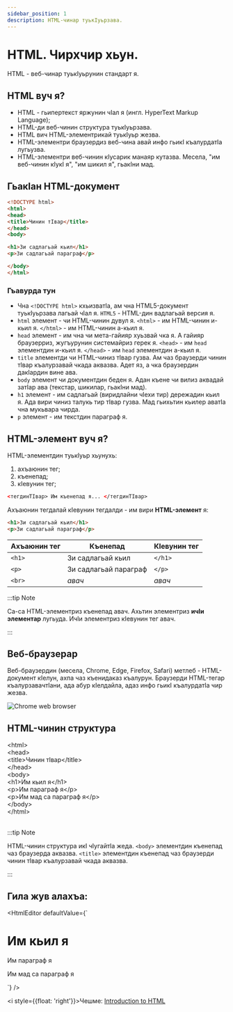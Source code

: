 ```yaml
---
sidebar_position: 1
description: HTML-чинар туькIуьрзава.
---
```



# HTML. Чирхчир хьун.

HTML - веб-чинар туькIуьрунин стандарт я.

## HTML вуч я?

- HTML - гьипертекст <Hint>яржунин чIал</Hint> я (ингл. HyperText Markup Language);
- HTML-ди веб-чинин структура туькIуьрзава.
- HTML вич HTML-элементрикай туькIуьр жезва.
- HTML-элементри браузердиз веб-чина авай инфо гьикI къалурдатIа лугьузва.
- HTML-элементри веб-чинин кIусарик манаяр кутазва. Месела, "им веб-чинин <Hint>кIукI</Hint> я", "им шикил я", гьакIни мад.

## ГьакIан HTML-документ

```html title="Месела"
<!DOCTYPE html>
<html>
<head>
<title>Чинин тIвар</title>
</head>
<body>

<h1>Зи садлагьай кьил</h1>
<p>Зи садлагьай параграф</p>

</body>
</html>
```
### Гъавурда тун

- Чна `<!DOCTYPE html>` кхьизватIа, ам чна HTML5-документ туькIуьрзава лагьай чIал я. `HTML5` - HTML-дин вадлагьай версия я.
- `html` элемент - чи HTML-чинин дувул я. `<html>` - им HTML-чинин <Hint>и-кьил</Hint> я. `</html>` - им HTML-чинин <Hint>а-кьил</Hint> я.
- `head` элемент - им чна чи <Hint meaning="мета-данные">мета-гайияр</Hint> хуьзвай чка я. А <Hint>гайияр</Hint> браузерриз, жугъурунин системайриз герек я. `<head>` - им `head` элементдин <Hint>и-кьил</Hint> я. `</head>` - им `head` элементдин <Hint>а-кьил</Hint> я.
- `title` элементди чи HTML-чиниз тIвар гузва. Ам чаз браузерди чинин тIвар къалурзавай чкада аквазва. Адет яз, а чка браузердин дакIардин вине ава.
- `body` элемент чи документдин беден я. Адан къене чи вилиз аквадай затIар ава (текстар, шикилар, гьакIни мад).
- `h1` элемент - им садлагьай (виридлайни чIехи тир) дережадин <Hint>кьил</Hint> я. Ада вири чиниз талукь тир тIвар гузва. Мад гьихьтин кьилер аватIа чна мукьвара чирда.
- `p` элемент - им текстдин параграф я.

## HTML-элемент вуч я?
HTML-элементдин туькIуьр хьунухь:
1. ахъаюнин тег;
2. <Hint>къенепад</Hint>;
3. кIевунин тег;

```html
<тегдинТIвар> Им къенепад я... </тегдинТIвар>
```

Ахъаюнин тегдалай кIевунин тегдалди - им вири **HTML-элемент** я:

```html
<h1>Зи садлагьай кьил</h1>
<p>Зи садлагьай параграф</p>
```

| Ахъаюнин тег | <Hint>Къенепад</Hint>| КIевунин тег |
|--------------|----------------------|--------------|
| `<h1>`       | Зи садлагьай кьил    | `</h1>`      |
| `<p>`        | Зи садлагьай параграф| `</p>`       |
| `<br>`       | *авач*               | *авач*       |


:::tip Note

Са-са HTML-элементриз <Hint>къенепад</Hint> авач. Ахьтин элементриз **ичIи элементар** лугьуда. ИчIи элементриз кIевунин тег авач.

:::


## Веб-браузерар
Веб-браузердин (месела, Chrome, Edge, Firefox, Safari) метлеб - HTML-документ кIелун, ахпа чаз къенидаказ къалурун.
Браузерди HTML-тегар къалурзавачтIани, ада абур кIелдайла, адаз инфо гьикI къалурдатIа чир жезва.

![Chrome web browser](./1_intro/img_chrome.png)

## HTML-чинин структура

<div style={{ backgroundColor: '#E7E9EB', color: 'black', width: '99%', border: '1px solid grey', padding: '3px', margin: '0' }}>
  &lt;html&gt;
  <div style={{ width: '90%', border: '1px solid grey', padding: '3px', margin: '20px' }}>
    &lt;head&gt;
    <div style={{ width: '90%', border: '1px solid grey', padding: '5px', margin: '20px' }}>
      &lt;title&gt;Чинин тIвар&lt;/title&gt;
    </div>
    &lt;/head&gt;
  </div>
  <div style={{ backgroundColor: '#E7E9EB', color: 'black', width: '90%', border: '1px solid grey', padding: '3px', margin: '20px' }}>
    &lt;body&gt;
    <div style={{ backgroundColor: '#fff', color: 'black', width: '90%', border: '1px solid grey', padding: '3px', margin: '20px' }}>
      <div style={{ width: '90%', border: '1px solid grey', padding: '5px', margin: '20px' }}>
        &lt;h1&gt;Им кьил я&lt;/h1&gt;
      </div>
      <div style={{ width: '90%', border: '1px solid grey', padding: '5px', margin: '20px' }}>
        &lt;p&gt;Им параграф я&lt;/p&gt;
      </div>
      <div style={{ width: '90%', border: '1px solid grey', padding: '5px', margin: '20px' }}>
        &lt;p&gt;Им мад са параграф я&lt;/p&gt;
      </div>
    </div>
    &lt;/body&gt;
  </div>
  &lt;/html&gt;
</div>
<br />

:::tip Note

HTML-чинин структура икI чIугайтIа жеда. `<body>` элементдин <Hint>къенепад</Hint> чаз браузерда аквазва. `<title>` элементдин <Hint>къенепад</Hint> чаз браузерди чинин тIвар къалурзавай чкада аквазва.

:::

## Гила жув алахъа:

<HtmlEditor defaultValue={`<!DOCTYPE html>
<html>
    <head></head>
    <body>
        <h1>Им кьил я</h1>
        <p>Им параграф я</p>
        <p>Им мад са параграф я</p>
    </body>
</html>`} />


<i style={{float: 'right'}}>Чешме: <a href="https://www.w3schools.com/html/html_intro.asp" target="_blank">Introduction to HTML</a></i>